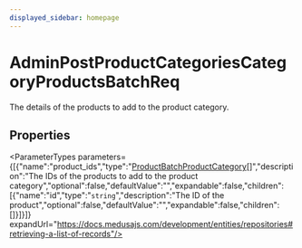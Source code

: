 ```yaml
---
displayed_sidebar: homepage
---
```



# AdminPostProductCategoriesCategoryProductsBatchReq

The details of the products to add to the product category.

## Properties

<ParameterTypes parameters={[{"name":"product_ids","type":"[ProductBatchProductCategory](medusa.ProductBatchProductCategory.mdx)[]","description":"The IDs of the products to add to the product category","optional":false,"defaultValue":"","expandable":false,"children":[{"name":"id","type":"`string`","description":"The ID of the product","optional":false,"defaultValue":"","expandable":false,"children":[]}]}]} expandUrl="https://docs.medusajs.com/development/entities/repositories#retrieving-a-list-of-records"/>
